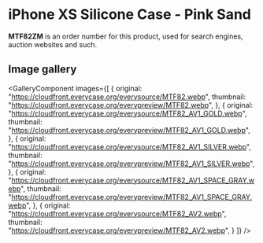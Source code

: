 
# iPhone XS Silicone Case - Pink Sand

<Callout type='info' emoji='👉🏻'>**MTF82ZM** is an order number for this product, used for search engines, auction websites and such.</Callout>

## Image gallery

<GalleryComponent
    images={[
      {
        original: "https://cloudfront.everycase.org/everysource/MTF82.webp",
        thumbnail: "https://cloudfront.everycase.org/everypreview/MTF82.webp",
      },
      {
        original: "https://cloudfront.everycase.org/everysource/MTF82_AV1_GOLD.webp",
        thumbnail: "https://cloudfront.everycase.org/everypreview/MTF82_AV1_GOLD.webp",
      },
      {
        original: "https://cloudfront.everycase.org/everysource/MTF82_AV1_SILVER.webp",
        thumbnail: "https://cloudfront.everycase.org/everypreview/MTF82_AV1_SILVER.webp",
      },
      {
        original: "https://cloudfront.everycase.org/everysource/MTF82_AV1_SPACE_GRAY.webp",
        thumbnail: "https://cloudfront.everycase.org/everypreview/MTF82_AV1_SPACE_GRAY.webp",
      },
      {
        original: "https://cloudfront.everycase.org/everysource/MTF82_AV2.webp",
        thumbnail: "https://cloudfront.everycase.org/everypreview/MTF82_AV2.webp",
      }
    ]}
  />
